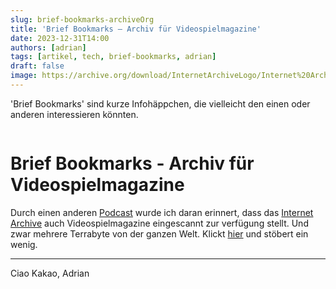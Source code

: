 ---
slug: brief-bookmarks-archiveOrg
title: 'Brief Bookmarks – Archiv für Videospielmagazine'
date: 2023-12-31T14:00
authors: [adrian]
tags: [artikel, tech, brief-bookmarks, adrian]
draft: false
image: https://archive.org/download/InternetArchiveLogo/Internet%20Archive%20Logo.png
---


'Brief Bookmarks' sind kurze Infohäppchen, die vielleicht den einen oder anderen interessieren könnten.

<Image img={https://archive.org/download/InternetArchiveLogo/Internet%20Archive%20Logo.png} />

<!--truncate-->

# Brief Bookmarks - Archiv für Videospielmagazine

Durch einen anderen [Podcast](https://alliterationamarsch.podigee.io) wurde ich daran erinnert, dass das [Internet Archive](https://archive.org/) auch Videospielmagazine eingescannt zur verfügung stellt. Und zwar mehrere Terrabyte von der ganzen Welt. Klickt [hier](https://archive.org/details/videogamemagazines) und stöbert ein wenig. 

---

Ciao Kakao, Adrian
